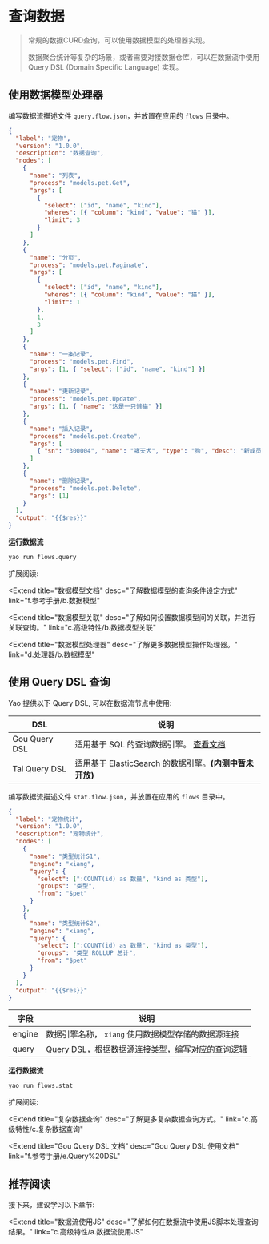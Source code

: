 # 查询数据

<blockquote>
  <p>常规的数据CURD查询，可以使用数据模型的处理器实现。</p>
  <p>
    数据聚合统计等复杂的场景，或者需要对接数据仓库，可以在数据流中使用 Query DSL
    (Domain Specific Language) 实现。
  </p>
</blockquote>

## 使用数据模型处理器

编写数据流描述文件 `query.flow.json`，并放置在应用的 `flows` 目录中。

```json
{
  "label": "宠物",
  "version": "1.0.0",
  "description": "数据查询",
  "nodes": [
    {
      "name": "列表",
      "process": "models.pet.Get",
      "args": [
        {
          "select": ["id", "name", "kind"],
          "wheres": [{ "column": "kind", "value": "猫" }],
          "limit": 3
        }
      ]
    },
    {
      "name": "分页",
      "process": "models.pet.Paginate",
      "args": [
        {
          "select": ["id", "name", "kind"],
          "wheres": [{ "column": "kind", "value": "猫" }],
          "limit": 1
        },
        1,
        3
      ]
    },
    {
      "name": "一条记录",
      "process": "models.pet.Find",
      "args": [1, { "select": ["id", "name", "kind"] }]
    },
    {
      "name": "更新记录",
      "process": "models.pet.Update",
      "args": [1, { "name": "这是一只懒猫" }]
    },
    {
      "name": "插入记录",
      "process": "models.pet.Create",
      "args": [
        { "sn": "300004", "name": "哮天犬", "type": "狗", "desc": "新成员" }
      ]
    },
    {
      "name": "删除记录",
      "process": "models.pet.Delete",
      "args": [1]
    }
  ],
  "output": "{{$res}}"
}
```

**运行数据流**

```bash
yao run flows.query
```

扩展阅读:

<Extend
  title="数据模型文档"
  desc="了解数据模型的查询条件设定方式"
  link="f.参考手册/b.数据模型"
></Extend>

<Extend
  title="数据模型关联"
  desc="了解如何设置数据模型间的关联，并进行关联查询。"
  link="c.高级特性/b.数据模型关联"
></Extend>

<Extend
  title="数据模型处理器"
  desc="了解更多数据模型操作处理器。"
  link="d.处理器/b.数据模型"
></Extend>

## 使用 Query DSL 查询

Yao 提供以下 Query DSL, 可以在数据流节点中使用:

| DSL           | 说明                                                                 |
| ------------- | -------------------------------------------------------------------- |
| Gou Query DSL | 适用基于 SQL 的查询数据引擎。 <a href="#"> 查看文档 </a>             |
| Tai Query DSL | 适用基于 ElasticSearch 的数据引擎。<strong>(内测中暂未开放)</strong> |

编写数据流描述文件 `stat.flow.json`，并放置在应用的 `flows` 目录中。

```json
{
  "label": "宠物统计",
  "version": "1.0.0",
  "description": "宠物统计",
  "nodes": [
    {
      "name": "类型统计S1",
      "engine": "xiang",
      "query": {
        "select": [":COUNT(id) as 数量", "kind as 类型"],
        "groups": "类型",
        "from": "$pet"
      }
    },
    {
      "name": "类型统计S2",
      "engine": "xiang",
      "query": {
        "select": [":COUNT(id) as 数量", "kind as 类型"],
        "groups": "类型 ROLLUP 总计",
        "from": "$pet"
      }
    }
  ],
  "output": "{{$res}}"
}
```

| 字段   | 说明                                                |
| ------ | --------------------------------------------------- |
| engine | 数据引擎名称， `xiang` 使用数据模型存储的数据源连接 |
| query  | Query DSL，根据数据源连接类型，编写对应的查询逻辑   |

**运行数据流**

```bash
yao run flows.stat
```

扩展阅读:

<Extend
  title="复杂数据查询"
  desc="了解更多复杂数据查询方式。"
  link="c.高级特性/c.复杂数据查询"
></Extend>

<Extend
  title="Gou Query DSL 文档"
  desc="Gou Query DSL 使用文档"
  link="f.参考手册/e.Query%20DSL"
></Extend>

## 推荐阅读

接下来，建议学习以下章节:

<Extend
  title="数据流使用JS"
  desc="了解如何在数据流中使用JS脚本处理查询结果。"
  link="c.高级特性/a.数据流使用JS"
></Extend>

<Div style={{ display: "flex", justifyContent: "space-between" }}>
  <Link type="prev" title="编写数据流" link="b.基础特性/e.编写数据流"></Link>
  <Link
    type="next"
    title="数据流使用JS"
    link="c.高级特性/a.数据流使用JS"
  ></Link>
</Div>
